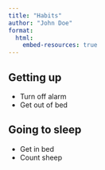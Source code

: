 ```yaml
---
title: "Habits"
author: "John Doe"
format:
  html:
    embed-resources: true
---
```


## Getting up

- Turn off alarm
- Get out of bed

## Going to sleep

- Get in bed
- Count sheep
